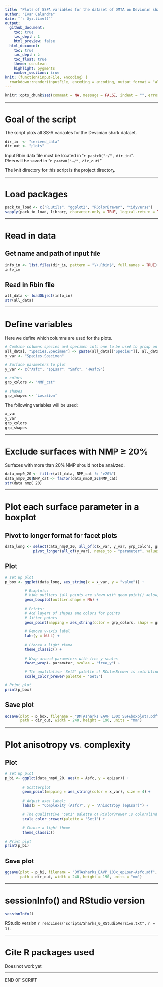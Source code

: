 ```yaml
---
title: "Plots of SSFA variables for the dataset of DMTA on Devionan sharks"
author: "Ivan Calandra"
date: "`r Sys.time()`"
output:
  github_document: 
    toc: true
    toc_depth: 2
    html_preview: false
  html_document:
    toc: true
    toc_depth: 2
    toc_float: true
    theme: cerulean
    highlight: pygments
    number_sections: true
knit: (function(inputFile, encoding) {
  rmarkdown::render(inputFile, encoding = encoding, output_format = "all", knit_root_dir = rprojroot::find_rstudio_root_file()) })
---
```


```r
knitr::opts_chunk$set(comment = NA, message = FALSE, indent = "", error = TRUE)
```


---


# Goal of the script
The script plots all SSFA variables for the Devonian shark dataset.   

```r
dir_in  <- "derived_data"
dir_out <- "plots"
```

Input Rbin data file must be located in "`r paste0("~/", dir_in)`".  
Plots will be saved in "`r paste0("~/", dir_out)`".

The knit directory for this script is the project directory.


---


# Load packages
```r
pack_to_load <- c("R.utils", "ggplot2", "RColorBrewer", "tidyverse")
sapply(pack_to_load, library, character.only = TRUE, logical.return = TRUE)
```


---


# Read in data
## Get name and path of input file 
```r
info_in <- list.files(dir_in, pattern = "\\.Rbin$", full.names = TRUE)
info_in
```


## Read in Rbin file
```r
all_data <- loadObject(info_in)
str(all_data)
```


---


# Define variables
Here we define which columns are used for the plots.  

```r
# Combine columns species and specimen into one to be used to group on the x-axis
all_data[, "Species.Specimen"] <- paste(all_data[["Species"]], all_data[["Specimen"]], sep = ".")
x_var <- "Species.Specimen"

# Surface parameters to plot
y_var <- c("Asfc", "epLsar", "Smfc", "HAsfc9")

# colors
grp_colors <- "NMP_cat"

# shapes
grp_shapes <- "Location"
```

The following variables will be used:  
```r
x_var
y_var
grp_colors
grp_shapes
```


---


# Exclude surfaces with NMP ≥ 20%
Surfaces with more than 20% NMP should not be analyzed.

```r
data_nmp0_20 <- filter(all_data, NMP_cat != "≥20%")
data_nmp0_20$NMP_cat <- factor(data_nmp0_20$NMP_cat)
str(data_nmp0_20)
```


---


# Plot each surface parameter in a boxplot
## Pivot to longer format for facet plots
```r
data_long <- select(data_nmp0_20, all_of(c(x_var, y_var, grp_colors, grp_shapes))) %>%
             pivot_longer(all_of(y_var), names_to = "parameter", values_to = "value")
```


## Plot
```r
# set up plot
p_box <- ggplot(data_long, aes_string(x = x_var, y = "value")) +

         # Boxplots:
         # hide outliers (all points are shown with geom_point() below) 
         geom_boxplot(outlier.shape = NA) +
  
         # Points:
         # Add layers of shapes and colors for points 
         # Jitter points
         geom_point(mapping = aes_string(color = grp_colors, shape = grp_shapes), position = "jitter", size = 2) +
  
         # Remove y-axis label
         labs(y = NULL) + 
  
         # Choose a light theme
         theme_classic() +
  
         # Wrap around parameters with free y-scales
         facet_wrap(~ parameter, scales = "free_y") +

         # The qualitative 'Set2' palette of RColorBrewer is colorblind friendly and has 8 colors
         scale_color_brewer(palette = 'Set2')

# Print plot
print(p_box)
```


## Save plot
```r
ggsave(plot = p_box, filename = "DMTAsharks_EAVP_100x_SSFAboxplots.pdf", 
       path = dir_out, width = 240, height = 190, units = "mm")
```


---


# Plot anisotropy vs. complexity
## Plot
```r
# set up plot
p_bi <- ggplot(data_nmp0_20, aes(x = Asfc, y = epLsar)) +
        
        # Scatterplot
        geom_point(mapping = aes_string(color = x_var), size = 4) +
  
        # Adjust axes labels
        labs(x = "Complexity (Asfc)", y = "Anisotropy (epLsar)") +
  
        # The qualitative 'Set1' palette of RColorBrewer is colorblind friendly and has 9 colors
        scale_color_brewer(palette = 'Set1') +
  
        # Choose a light theme
        theme_classic()

# Print plot
print(p_bi)
```


## Save plot
```r
ggsave(plot = p_bi, filename = "DMTAsharks_EAVP_100x_epLsar-Asfc.pdf", 
       path = dir_out, width = 240, height = 190, units = "mm")
```

---


# sessionInfo() and RStudio version

```r
sessionInfo()
```

RStudio version `r readLines("scripts/Sharks_0_RStudioVersion.txt", n = 1)`.


---


# Cite R packages used
Does not work yet


---

END OF SCRIPT
